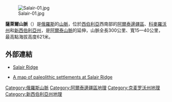 [[Image:Salair-01.jpg|thumb]]

'''薩萊爾山脈'''（{{lang-ru|Салаирский кряж}}）是[[俄羅斯|俄羅斯]]的[[山脈|山脈]]，位於[[西伯利亞|西伯利亞]]西南部的[[阿爾泰邊疆區|阿爾泰邊疆區]]、[[科麥羅沃州|科麥羅沃州]]和[[新西伯利亞州|新西伯利亞州]]，是[[阿爾泰山脈|阿爾泰山脈]]的延伸，山脈全長300公里、寬15—40公里，最高點海拔高度621米。

==外部連結==
*{{ru icon}}[http://www.balatsky.ru/NSO/SalairMt.htm Salair Ridge] {{Wayback|url=http://www.balatsky.ru/NSO/SalairMt.htm |date=20200707044918 }}
*{{ru icon}}[http://e-lib.gasu.ru/da/archive/2002/09/01-1.html A map of paleolithic settlements at Salair Ridge] {{Wayback|url=http://e-lib.gasu.ru/da/archive/2002/09/01-1.html |date=20180101131537 }}

{{coord|54|1|N|85|50|E|source:ruwiki_region:RU|display=title}}

{{Authority control}}
[[Category:俄羅斯山脈|Category:俄羅斯山脈]]
[[Category:阿爾泰邊疆區地理|Category:阿爾泰邊疆區地理]]
[[Category:克麦罗沃州地理|Category:克麦罗沃州地理]]
[[Category:新西伯利亞州地理|Category:新西伯利亞州地理]]

{{Russia-geo-stub}}